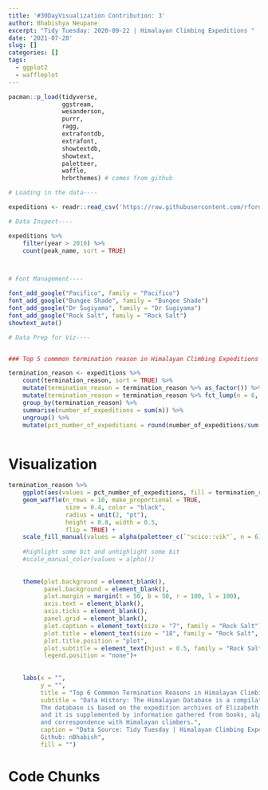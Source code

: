 ```yaml
---
title: '#30DayVisualization Contribution: 3'
author: Bhabishya Neupane
excerpt: "Tidy Tuesday: 2020-09-22 | Himalayan Climbing Expeditions "
date: '2021-07-28'
slug: []
categories: []
tags:
  - ggplot2
  - waffleplot
---
```


```r
pacman::p_load(tidyverse,
               ggstream,
               wesanderson,
               purrr,
               ragg,
               extrafontdb,
               extrafont,
               showtextdb,
               showtext, 
               paletteer, 
               waffle,
               hrbrthemes) # comes from github
```

```r
# Loading in the data----

expeditions <- readr::read_csv('https://raw.githubusercontent.com/rfordatascience/tidytuesday/master/data/2020/2020-09-22/expeditions.csv')

# Data Inspect----

expeditions %>% 
    filter(year > 2010) %>% 
    count(peak_name, sort = TRUE)



# Font Management----

font_add_google("Pacifico", family = "Pacifico")
font_add_google("Bungee Shade", family = "Bungee Shade")
font_add_google("Dr Sugiyama", family = "Dr Sugiyama")
font_add_google("Rock Salt", family = "Rock Salt")
showtext_auto()

# Data Prep for Viz----


### Top 5 commmon termination reason in Himalayan Climbing Expeditions ----

termination_reason <- expeditions %>% 
    count(termination_reason, sort = TRUE) %>% 
    mutate(termination_reason = termination_reason %>% as_factor()) %>% 
    mutate(termination_reason = termination_reason %>% fct_lump(n = 6, w = n)) %>% 
    group_by(termination_reason) %>% 
    summarise(number_of_expeditions = sum(n)) %>% 
    ungroup() %>% 
    mutate(pct_number_of_expeditions = round(number_of_expeditions/sum(number_of_expeditions)*100, 0))



```

# Visualization

```r
termination_reason %>% 
    ggplot(aes(values = pct_number_of_expeditions, fill = termination_reason))+
    geom_waffle(n_rows = 10, make_proportional = TRUE, 
                size = 0.4, color = "black",
                radius = unit(2, "pt"),
                height = 0.8, width = 0.5,
                flip = TRUE) +
    scale_fill_manual(values = alpha(paletteer_c(`"scico::vik"`, n = 6), 0.7))+
    
    #highlight some bit and unhighlight some bit
    #scale_manual_color(values = alpha())
    
    
    theme(plot.background = element_blank(),
          panel.background = element_blank(),
          plot.margin = margin(t = 50, b = 50, r = 100, l = 100),
          axis.text = element_blank(),
          axis.ticks = element_blank(),
          panel.grid = element_blank(),
          plot.caption = element_text(size = "7", family = "Rock Salt"),
          plot.title = element_text(size = "18", family = "Rock Salt", hjust = 0.5),
          plot.title.position = "plot",
          plot.subtitle = element_text(hjust = 0.5, family = "Rock Salt", size = 10),
          legend.position = "none")+
    
    
    labs(x = "",
         y = "",
         title = "Top 6 Commmon Termination Reasons in Himalayan Climbing Expeditions (by proportion)",
         subtitle = "Data History: The Himalayan Database is a compilation of records for all expeditions that have climbed in the Nepal Himalaya. 
         The database is based on the expedition archives of Elizabeth Hawley, a longtime journalist based in Kathmandu,
         and it is supplemented by information gathered from books, alpine journals 
         and correspondence with Himalayan climbers.",
         caption = "Data Source: Tidy Tuesday | Himalayan Climbing Expeditions
         Github: nBhabish",
         fill = "")
```


# Code Chunks
